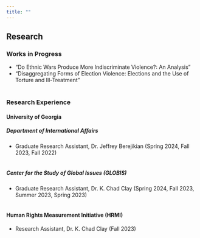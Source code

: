 ```yaml
---
title: ""
---
```


## Research

### Works in Progress

-   "Do Ethnic Wars Produce More Indiscriminate Violence?: An Analysis"
-   "Disaggregating Forms of Election Violence: Elections and the Use of Torture and Ill-Treatment"
<br>
<br>

### Research Experience

#### University of Georgia

##### *Department of International Affairs*

-   Graduate Research Assistant, Dr. Jeffrey Berejikian (Spring 2024, Fall 2023, Fall 2022)
<br>
<br>

##### *Center for the Study of Global Issues (GLOBIS)*

-   Graduate Research Assistant, Dr. K. Chad Clay (Spring 2024, Fall 2023, Summer 2023, Spring 2023)
<br>
<br>

#### Human Rights Measurement Initiative (HRMI)

-   Research Assistant, Dr. K. Chad Clay (Fall 2023)
